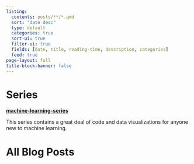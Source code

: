 ---
listing:
  contents: posts/**/*.qmd
  sort: "date desc"
  type: default
  categories: true
  sort-ui: true
  filter-ui: true
  fields: [date, title, reading-time, description, categories]
  feed: true
page-layout: full
title-block-banner: false
---

# Series

[machine-learning-series](machine-learning-series.html){style="font-weight: bold;"}

This series contains a great deal of code and data visualizations for anyone new to machine learning.

# All Blog Posts
